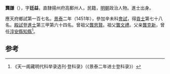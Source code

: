 '''龔謙'''（{{bd|1423年||？}}），字'''廷益'''，直隸揚州府高郵州人，民籍，[[明朝|明朝]]政治人物。進士出身。

應天府鄉試第一百七名。[[景泰|景泰]]二年（1451年），參加辛未科[[會試|會試]]，得[[貢士|貢士]]第七十八名。[[殿試|殿試]]登[[進士|進士]]第三甲第六十四名。曾祖父[[龔思賢|龔思賢]]。祖父[[龔文禮|龔文禮]]。父亲[[龔克新|龔克新]]，曾任[[淳安縣|淳安縣]][[知縣|知縣]]<ref>《天一阁藏明代科举录选刊·登科录》（《景泰二年进士登科录》）</ref>。

==参考==
{{reflist}}
{{明朝人物小作品}}
{{景泰二年辛未科殿試金榜}}